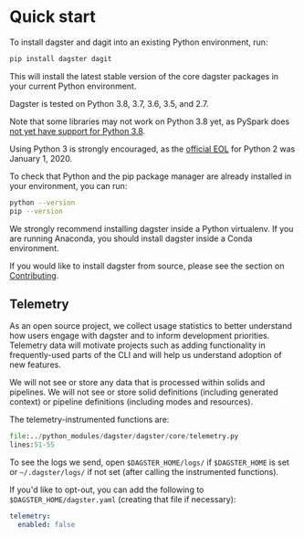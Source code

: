 
<DynamicMetaTags
  title="Quick Start | Dagster"
  description="Dagster is a system for building modern data applications."
/>

# Quick start

To install dagster and dagit into an existing Python environment, run:

```bash
pip install dagster dagit
```

This will install the latest stable version of the core dagster packages
in your current Python environment.

Dagster is tested on Python 3.8, 3.7, 3.6, 3.5, and 2.7.

Note that some libraries may not work on Python 3.8 yet, as PySpark does
[not yet have support for Python 3.8](https://github.com/apache/spark/pull/26194).

Using Python 3 is strongly encouraged, as the [official
EOL](https://www.python.org/doc/sunset-python-2/) for Python 2 was
January 1, 2020.

To check that Python and the pip package manager are already installed
in your environment, you can run:

```bash
python --version
pip --version
```

We strongly recommend installing dagster inside a Python virtualenv. If
you are running Anaconda, you should install dagster inside a Conda
environment.

If you would like to install dagster from source, please see the section
on [Contributing](/docs/community/contributing).

## Telemetry

As an open source project, we collect usage statistics to better understand how
users engage with dagster and to inform development priorities. Telemetry data
will motivate projects such as adding functionality in frequently-used parts
of the CLI and will help us understand adoption of new features.

We will not see or store any data that is processed within solids and
pipelines. We will not see or store solid definitions (including generated context)
or pipeline definitions (including modes and resources).

The telemetry-instrumented functions are:

```python literalinclude showLines caption=telemetry.py
file:../python_modules/dagster/dagster/core/telemetry.py
lines:51-55
```

To see the logs we send, open `$DAGSTER_HOME/logs/` if `$DAGSTER_HOME` is set or
`~/.dagster/logs/` if not set (after calling the instrumented functions).

If you'd like to opt-out, you can add the following to `$DAGSTER_HOME/dagster.yaml` (creating
that file if necessary):

```yaml
telemetry:
  enabled: false
```
